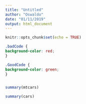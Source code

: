 ```yaml
---
title: "Untitled"
author: "Oswaldo"
date: "01/11/2019"
output: html_document
---
```


```r
knitr::opts_chunk$set(echo = TRUE)
```


```css
.badCode {
background-color: red;
}
```

```css
.GoodCode {
background-color: green;
}
```


```r

```

```r
summary(mtcars)
```

```r
summary(cars)
```

